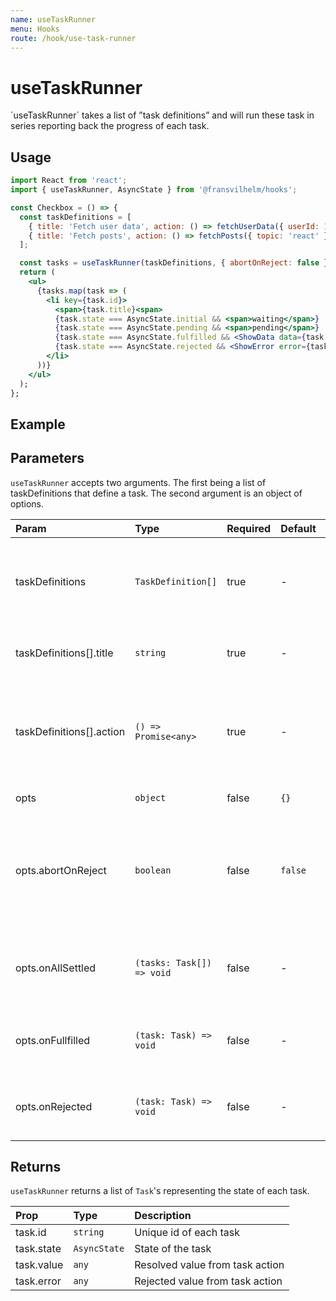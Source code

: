 ```yaml
---
name: useTaskRunner
menu: Hooks
route: /hook/use-task-runner
---
```



# useTaskRunner

´useTaskRunner´ takes a list of ”task definitions” and will run these task in
series reporting back the progress of each task.

## Usage

```jsx
import React from 'react';
import { useTaskRunner, AsyncState } from '@fransvilhelm/hooks';

const Checkbox = () => {
  const taskDefinitions = [
    { title: 'Fetch user data', action: () => fetchUserData({ userId: 1 }) },
    { title: 'Fetch posts', action: () => fetchPosts({ topic: 'react' }) },
  ];

  const tasks = useTaskRunner(taskDefinitions, { abortOnReject: false });
  return (
    <ul>
      {tasks.map(task => (
        <li key={task.id}>
          <span>{task.title}<span>
          {task.state === AsyncState.initial && <span>waiting</span>}
          {task.state === AsyncState.pending && <span>pending</span>}
          {task.state === AsyncState.fulfilled && <ShowData data={task.value} />}
          {task.state === AsyncState.rejected && <ShowError error={task.error} />}
        </li>
      ))}
    </ul>
  );
};
```

## Example

<Playground>
  <UseTaskRunnerExample />
</Playground>

## Parameters

`useTaskRunner` accepts two arguments. The first being a list of taskDefinitions
that define a task. The second argument is an object of options.

| Param                    | Type                      | Required | Default | Description                                                                              |
| :----------------------- | :------------------------ | :------- | :------ | :--------------------------------------------------------------------------------------- |
| taskDefinitions          | `TaskDefinition[]`        | true     | -       | A list of tasks including a title and an action returning a `Promise`                    |
| taskDefinitions[].title  | `string`                  | true     | -       | A title describing the task to be done                                                   |
| taskDefinitions[].action | `() => Promise<any>`      | true     | -       | An action to perform the resolved and rejected values will be reported back              |
| opts                     | `object`                  | false    | `{}`    | Optional options                                                                         |
| opts.abortOnReject       | `boolean`                 | false    | `false` | Wether or not to abort execution on first rejection or continue running subsequent tasks |
| opts.onAllSettled        | `(tasks: Task[]) => void` | false    | -       | Callback fired once all tasks ar either fullfilled or rejected                           |
| opts.onFullfilled        | `(task: Task) => void`    | false    | -       | Callback fired once for every fullfiled task                                             |
| opts.onRejected          | `(task: Task) => void`    | false    | -       | Callback fired once for every rejected task                                              |

## Returns

`useTaskRunner` returns a list of `Task`'s representing the state of each task.

| Prop       | Type         | Description                     |
| :--------- | :----------- | :------------------------------ |
| task.id    | `string`     | Unique id of each task          |
| task.state | `AsyncState` | State of the task               |
| task.value | `any`        | Resolved value from task action |
| task.error | `any`        | Rejected value from task action |
